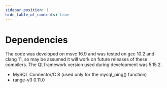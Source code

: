 ```yaml
---
sidebar_position: 1
hide_table_of_contents: true
---
```


# Dependencies

The code was developed on msvc 16.9 and was tested on gcc 10.2 and clang 11, so may be assumed it will work on future releases of these compilers. The Qt framework version used during development was 5.15.2.

- MySQL Connector/C 8 (used only for the mysql_ping() function)
- range-v3 0.11.0
